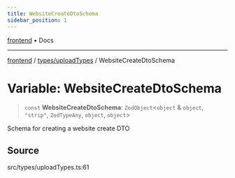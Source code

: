 ```yaml
---
title: WebsiteCreateDtoSchema
sidebar_position: 1
---
```


[frontend](../../..) • Docs

***

[frontend](../../..) / [types/uploadTypes](..) / WebsiteCreateDtoSchema

# Variable: WebsiteCreateDtoSchema

> `const` **WebsiteCreateDtoSchema**: `ZodObject`\<`object` & `object`, `"strip"`, `ZodTypeAny`, `object`, `object`\>

Schema for creating a website create DTO

## Source

src/types/uploadTypes.ts:61
